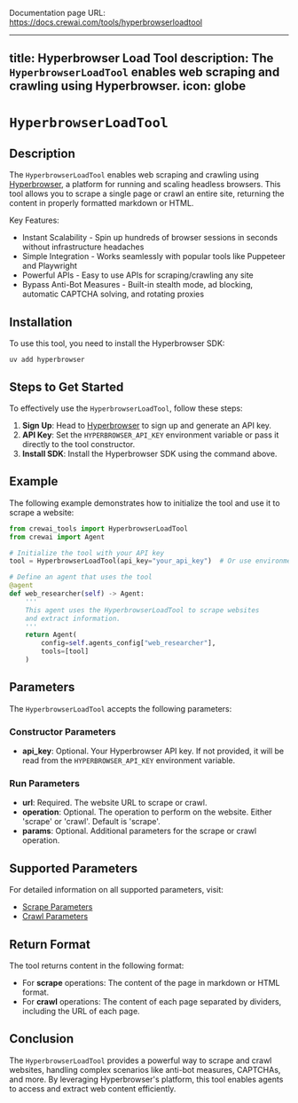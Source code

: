 Documentation page URL: https://docs.crewai.com/tools/hyperbrowserloadtool

---
title: Hyperbrowser Load Tool
description: The `HyperbrowserLoadTool` enables web scraping and crawling using Hyperbrowser.
icon: globe
---

# `HyperbrowserLoadTool`

## Description

The `HyperbrowserLoadTool` enables web scraping and crawling using [Hyperbrowser](https://hyperbrowser.ai), a platform for running and scaling headless browsers. This tool allows you to scrape a single page or crawl an entire site, returning the content in properly formatted markdown or HTML.

Key Features:
- Instant Scalability - Spin up hundreds of browser sessions in seconds without infrastructure headaches
- Simple Integration - Works seamlessly with popular tools like Puppeteer and Playwright
- Powerful APIs - Easy to use APIs for scraping/crawling any site
- Bypass Anti-Bot Measures - Built-in stealth mode, ad blocking, automatic CAPTCHA solving, and rotating proxies

## Installation

To use this tool, you need to install the Hyperbrowser SDK:

```shell
uv add hyperbrowser
```

## Steps to Get Started

To effectively use the `HyperbrowserLoadTool`, follow these steps:

1. **Sign Up**: Head to [Hyperbrowser](https://app.hyperbrowser.ai/) to sign up and generate an API key.
2. **API Key**: Set the `HYPERBROWSER_API_KEY` environment variable or pass it directly to the tool constructor.
3. **Install SDK**: Install the Hyperbrowser SDK using the command above.

## Example

The following example demonstrates how to initialize the tool and use it to scrape a website:

```python Code
from crewai_tools import HyperbrowserLoadTool
from crewai import Agent

# Initialize the tool with your API key
tool = HyperbrowserLoadTool(api_key="your_api_key")  # Or use environment variable

# Define an agent that uses the tool
@agent
def web_researcher(self) -> Agent:
    '''
    This agent uses the HyperbrowserLoadTool to scrape websites
    and extract information.
    '''
    return Agent(
        config=self.agents_config["web_researcher"],
        tools=[tool]
    )
```

## Parameters

The `HyperbrowserLoadTool` accepts the following parameters:

### Constructor Parameters
- **api_key**: Optional. Your Hyperbrowser API key. If not provided, it will be read from the `HYPERBROWSER_API_KEY` environment variable.

### Run Parameters
- **url**: Required. The website URL to scrape or crawl.
- **operation**: Optional. The operation to perform on the website. Either 'scrape' or 'crawl'. Default is 'scrape'.
- **params**: Optional. Additional parameters for the scrape or crawl operation.

## Supported Parameters

For detailed information on all supported parameters, visit:
- [Scrape Parameters](https://docs.hyperbrowser.ai/reference/sdks/python/scrape#start-scrape-job-and-wait)
- [Crawl Parameters](https://docs.hyperbrowser.ai/reference/sdks/python/crawl#start-crawl-job-and-wait)

## Return Format

The tool returns content in the following format:

- For **scrape** operations: The content of the page in markdown or HTML format.
- For **crawl** operations: The content of each page separated by dividers, including the URL of each page.

## Conclusion

The `HyperbrowserLoadTool` provides a powerful way to scrape and crawl websites, handling complex scenarios like anti-bot measures, CAPTCHAs, and more. By leveraging Hyperbrowser's platform, this tool enables agents to access and extract web content efficiently. 